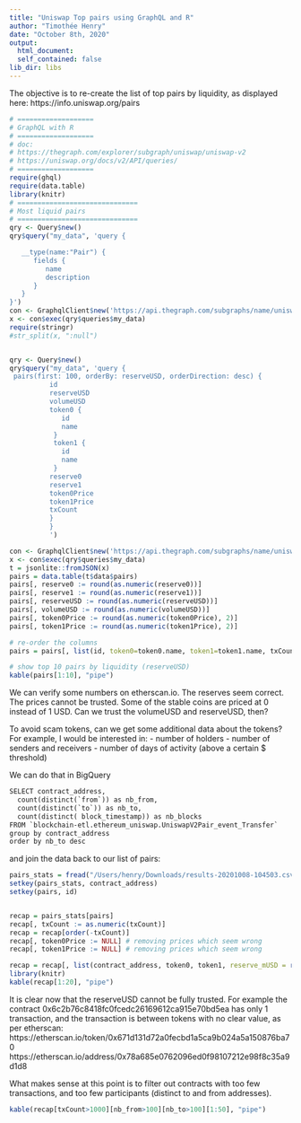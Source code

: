 ```yaml
---
title: "Uniswap Top pairs using GraphQL and R"
author: "Timothée Henry"
date: "October 8th, 2020"
output:
  html_document:
  self_contained: false
lib_dir: libs
---
```

  
  <style>
  div.blue { background-color:#e6f0ff; border-radius: 3px; padding: 5px;}
  </style>
      

The objective is to re-create the list of top pairs by liquidity, as displayed here:
https://info.uniswap.org/pairs


```r
# ===================
# GraphQL with R
# ===================
# doc:
# https://thegraph.com/explorer/subgraph/uniswap/uniswap-v2
# https://uniswap.org/docs/v2/API/queries/
# ===================
require(ghql)
require(data.table)
library(knitr)
# ==============================
# Most liquid pairs
# ==============================
qry <- Query$new()
qry$query("my_data", 'query {

   __type(name:"Pair") {
      fields {
         name
         description
      }  
   }
}')
con <- GraphqlClient$new('https://api.thegraph.com/subgraphs/name/uniswap/uniswap-v2')
x <- con$exec(qry$queries$my_data)
require(stringr)
#str_split(x, ":null")


qry <- Query$new()
qry$query("my_data", 'query {
 pairs(first: 100, orderBy: reserveUSD, orderDirection: desc) {
          id
          reserveUSD
          volumeUSD
          token0 {
             id
             name
           }
           token1 {
             id
             name
           }
          reserve0
          reserve1
          token0Price
          token1Price
          txCount
          }
          }
          ')

con <- GraphqlClient$new('https://api.thegraph.com/subgraphs/name/uniswap/uniswap-v2')
x <- con$exec(qry$queries$my_data)
t = jsonlite::fromJSON(x)
pairs = data.table(t$data$pairs)
pairs[, reserve0 := round(as.numeric(reserve0))]
pairs[, reserve1 := round(as.numeric(reserve1))]
pairs[, reserveUSD := round(as.numeric(reserveUSD))]
pairs[, volumeUSD := round(as.numeric(volumeUSD))]
pairs[, token0Price := round(as.numeric(token0Price), 2)]
pairs[, token1Price := round(as.numeric(token1Price), 2)]

# re-order the columns
pairs = pairs[, list(id, token0=token0.name, token1=token1.name, txCount, volumeUSD, reserveUSD, token0.id, token1.id, token0Price, token1Price)]

# show top 10 pairs by liquidity (reserveUSD)
kable(pairs[1:10], "pipe")


```

We can verify some numbers on etherscan.io.
The reserves seem correct.
The prices cannot be trusted. Some of the stable coins are priced at 0 instead of 1 USD.
Can we trust the volumeUSD and reserveUSD, then?

To avoid scam tokens, can we get some additional data about the tokens?
For example, I would be interested in:
- number of holders
- number of senders and receivers
- number of days of activity (above a certain $ threshold)


We can do that in BigQuery
```txt
SELECT contract_address,
  count(distinct(`from`)) as nb_from,
  count(distinct(`to`)) as nb_to,
  count(distinct( block_timestamp)) as nb_blocks
FROM `blockchain-etl.ethereum_uniswap.UniswapV2Pair_event_Transfer`
group by contract_address
order by nb_to desc
```

and join the data back to our list of pairs:

```r
pairs_stats = fread("/Users/henry/Downloads/results-20201008-104503.csv")
setkey(pairs_stats, contract_address)
setkey(pairs, id)


recap = pairs_stats[pairs]
recap[, txCount := as.numeric(txCount)]
recap = recap[order(-txCount)]
recap[, token0Price := NULL] # removing prices which seem wrong
recap[, token1Price := NULL] # removing prices which seem wrong

recap = recap[, list(contract_address, token0, token1, reserve_mUSD = round(reserveUSD/1e6,1), volume_mUSD=round(volumeUSD/1e6,1), txCount, nb_from, nb_to, nb_blocks, token0.id, token1.id)][order(-reserve_mUSD)]
library(knitr)
kable(recap[1:20], "pipe")

```

It is clear now that the reserveUSD cannot be fully trusted. For example the contract 0x6c2b76c8418fc0fcedc26169612ca915e70bd5ea has only 1 transaction, and the transaction is between tokens with no clear value, as per etherscan:
https://etherscan.io/token/0x671d131d72a0fecbd1a5ca9b024a5a150876ba70
https://etherscan.io/address/0x78a685e0762096ed0f98107212e98f8c35a9d1d8

What makes sense at this point is to filter out contracts with too few transactions, and too few participants (distinct to and from addresses).

```r

kable(recap[txCount>1000][nb_from>100][nb_to>100][1:50], "pipe")

```



